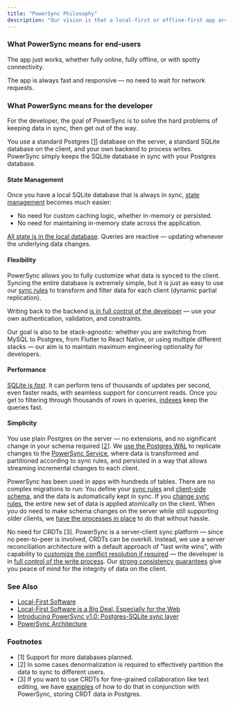 ```yaml
---
title: "PowerSync Philosophy"
description: "Our vision is that a local-first or offline-first app architecture should be easier for the developer than cloud-first, and give a better experience for the end-user — even when they're online."
---
```


### What PowerSync means for end-users

The app just works, whether fully online, fully offline, or with spotty connectivity.

The app is always fast and responsive — no need to wait for network requests.

### What PowerSync means for the developer

For the developer, the goal of PowerSync is to solve the hard problems of keeping data in sync, then get out of the way.

You use a standard Postgres \[[1](/overview/powersync-philosophy#footnotes)\] database on the server, a standard SQLite database on the client, and your own backend to process writes. PowerSync simply keeps the SQLite database in sync with your Postgres database.

#### State Management

Once you have a local SQLite database that is always in sync, [state management](https://www.powersync.com/blog/local-first-state-management-with-sqlite) becomes much easier:

* No need for custom caching logic, whether in-memory or persisted.
* No need for maintaining in-memory state across the application.

[All state is in the local database](https://www.powersync.com/blog/local-first-state-management-with-sqlite). Queries are reactive — updating whenever the underlying data changes.

#### Flexibility

PowerSync allows you to fully customize what data is synced to the client. Syncing the entire database is extremely simple, but it is just as easy to use our [sync rules](/usage/sync-rules) to transform and filter data for each client (dynamic partial replication).

Writing back to the backend [is in full control of the developer](/usage/installation/app-backend-setup/writing-client-changes) — use your own authentication, validation, and constraints.

Our goal is also to be stack-agnostic: whether you are switching from MySQL to Postgres, from Flutter to React Native, or using multiple different stacks — our aim is to maintain maximum engineering optionality for developers.

#### Performance

[SQLite is _fast_](https://www.powersync.com/blog/sqlite-optimizations-for-ultra-high-performance). It can perform tens of thousands of updates per second, even faster reads, with seamless support for concurrent reads. Once you get to filtering through thousands of rows in queries, [indexes](/usage/installation/client-side-setup/define-your-schema) keep the queries fast.

#### Simplicity

You use plain Postgres on the server — no extensions, and no significant change in your schema required \[[2](/overview/powersync-philosophy#footnotes)\]. We [use the Postgres WAL](/usage/installation/database-setup) to replicate changes to the [PowerSync Service](/architecture/powersync-service), where data is transformed and partitioned according to sync rules, and persisted in a way that allows streaming incremental changes to each client.

PowerSync has been used in apps with hundreds of tables. There are no complex migrations to run: You define your [sync rules](/usage/sync-rules) and [client-side schema](/usage/installation/client-side-setup/define-your-schema), and the data is automatically kept in sync. If you [change sync rules](/usage/lifecycle-maintenance/implementing-schema-changes), the entire new set of data is applied atomically on the client. When you do need to make schema changes on the server while still supporting older clients, we [have the processes in place](/usage/lifecycle-maintenance/implementing-schema-changes) to do that without hassle.

No need for CRDTs \[3\]. PowerSync is a server-client sync platform — since no peer-to-peer is involved, CRDTs can be overkill. Instead, we use a server reconciliation architecture with a default approach of "last write wins", with capability to [customize the conflict resolution if required](/usage/lifecycle-maintenance/handling-update-conflicts) — the developer is in [full control of the write process](/usage/installation/app-backend-setup/writing-client-changes). Our [strong consistency guarantees](/architecture/consistency) give you peace of mind for the integrity of data on the client.

### See Also

* [Local-First Software](/resources/local-first-software)
* [Local-First Software is a Big Deal, Especially for the Web](https://www.powersync.com/blog/local-first-is-a-big-deal-especially-for-the-web)
* [Introducing PowerSync v1.0: Postgres-SQLite sync layer](https://www.powersync.com/blog/introducing-powersync-v1-0-postgres-sqlite-sync-layer)
* [PowerSync Architecture](/architecture/architecture-overview)

### Footnotes

* \[1\] Support for more databases planned.
* \[2\] In some cases denormalization is required to effectively partition the data to sync to different users.
* \[3\] If you want to use CRDTs for fine-grained collaboration like text editing, we have [examples](/usage/use-case-examples/crdts) of how to do that in conjunction with PowerSync, storing CRDT data in Postgres.
